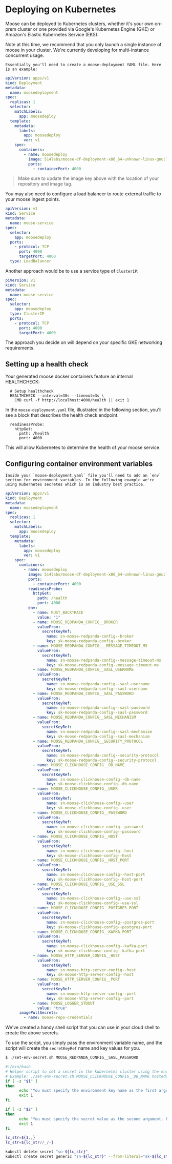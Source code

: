
# Deploying on Kubernetes

Moose can be deployed to Kubernetes clusters, whether it's your own on-prem
cluster or one provided via Google's Kubernetes Engine (GKE) or Amazon's
Elastic Kubernetes Service (EKS).

<Callout type="warning" emoji="ℹ️">
  Note at this time, we recommend that you only launch a single instance of
  moose in your cluster. We're currently developing for multi-instance
  concurrent usage.
</Callout>

    Essentially you'll need to create a moose-deployment YAML file. Here is an example:

```yaml filename="moose-deployment.yaml-fragment" copy
apiVersion: apps/v1
kind: Deployment
metadata:
  name: moosedeployment
spec:
  replicas: 1
  selector:
    matchLabels:
      app: moosedeploy
  template:
    metadata:
      labels:
        app: moosedeploy
        ver: v1
    spec:
      containers:
        - name: moosedeploy
          image: 514labs/moose-df-deployment-x86_64-unknown-linux-gnu:latest
          ports:
            - containerPort: 4000
```

> Make sure to update the image key above with the location of your repository and image tag.

You may also need to configure a load balancer to route external traffic to your moose ingest points.

```yaml filename="moose-lb-service.yaml" copy
apiVersion: v1
kind: Service
metadata:
  name: moose-service
spec:
  selector:
    app: moosedeploy
  ports:
    - protocol: TCP
      port: 4000
      targetPort: 4000
  type: LoadBalancer
```

Another approach would be to use a service type of `ClusterIP`:

```yaml filename="moose-service.yaml" copy
piVersion: v1
kind: Service
metadata:
  name: moose-service
spec:
  selector:
    app: moosedeploy
  type: ClusterIP
  ports:
    - protocol: TCP
      port: 4000
      targetPort: 4000
```

The approach you decide on will depend on your specific GKE networking requirements.

## Setting up a health check

Your generated moose docker containers feature an internal HEALTHCHECK:

```docker
  # Setup healthcheck
  HEALTHCHECK --interval=30s --timeout=3s \
    CMD curl -f http://localhost:4000/health || exit 1
```

In the `moose-deployment.yaml` file, illustrated in the following section, you'll see a block that describes the health check endpoint.

```
  readinessProbe:
    httpGet:
      path: /health
      port: 4000
```

This will allow Kubernetes to determine the health of your moose service.

## Configuring container environment variables

    Inside your `moose-deployment.yaml` file you'll need to add an `env` section for environment variables. In the following example we're using Kubernetes secretes which is an industry best practice.

```yaml filename="moose-deployment.yaml" copy
apiVersion: apps/v1
kind: Deployment
metadata:
  name: moosedeployment
spec:
  replicas: 1
  selector:
    matchLabels:
      app: moosedeploy
  template:
    metadata:
      labels:
        app: moosedeploy
        ver: v1
    spec:
      containers:
        - name: moosedeploy
          image: 514labs/moose-df-deployment-x86_64-unknown-linux-gnu:latest
          ports:
            - containerPort: 4000
          readinessProbe:
            httpGet:
              path: /health
              port: 4000
          env:
            - name: RUST_BACKTRACE
              value: "1"
            - name: MOOSE_REDPANDA_CONFIG__BROKER
              valueFrom:
                secretKeyRef:
                  name: sn-moose-redpanda-config--broker
                  key: sk-moose-redpanda-config--broker
            - name: MOOSE_REDPANDA_CONFIG___MESSAGE_TIMEOUT_MS
              valueFrom:
                secretKeyRef:
                  name: sn-moose-redpanda-config--message-timeout-ms
                  key: sk-moose-redpanda-config--message-timeout-ms
            - name: MOOSE_REDPANDA_CONFIG__SASL_USERNAME
              valueFrom:
                secretKeyRef:
                  name: sn-moose-redpanda-config--sasl-username
                  key: sk-moose-redpanda-config--sasl-username
            - name: MOOSE_REDPANDA_CONFIG__SASL_PASSWORD
              valueFrom:
                secretKeyRef:
                  name: sn-moose-redpanda-config--sasl-password
                  key: sk-moose-redpanda-config--sasl-password
            - name: MOOSE_REDPANDA_CONFIG__SASL_MECHANISM
              valueFrom:
                secretKeyRef:
                  name: sn-moose-redpanda-config--sasl-mechanism
                  key: sk-moose-redpanda-config--sasl-mechanism
            - name: MOOSE_REDPANDA_CONFIG__SECURITY_PROTOCOL
              valueFrom:
                secretKeyRef:
                  name: sn-moose-redpanda-config--security-protocol
                  key: sk-moose-redpanda-config--security-protocol
            - name: MOOSE_CLICKHOUSE_CONFIG__DB_NAME
              valueFrom:
                secretKeyRef:
                  name: sn-moose-clickhouse-config--db-name
                  key: sk-moose-clickhouse-config--db-name
            - name: MOOSE_CLICKHOUSE_CONFIG__USER
              valueFrom:
                secretKeyRef:
                  name: sn-moose-clickhouse-config--user
                  key: sk-moose-clickhouse-config--user
            - name: MOOSE_CLICKHOUSE_CONFIG__PASSWORD
              valueFrom:
                secretKeyRef:
                  name: sn-moose-clickhouse-config--password
                  key: sk-moose-clickhouse-config--password
            - name: MOOSE_CLICKHOUSE_CONFIG__HOST
              valueFrom:
                secretKeyRef:
                  name: sn-moose-clickhouse-config--host
                  key: sk-moose-clickhouse-config--host
            - name: MOOSE_CLICKHOUSE_CONFIG__HOST_PORT
              valueFrom:
                secretKeyRef:
                  name: sn-moose-clickhouse-config--host-port
                  key: sk-moose-clickhouse-config--host-port
            - name: MOOSE_CLICKHOUSE_CONFIG__USE_SSL
              valueFrom:
                secretKeyRef:
                  name: sn-moose-clickhouse-config--use-ssl
                  key: sk-moose-clickhouse-config--use-ssl
            - name: MOOSE_CLICKHOUSE_CONFIG__POSTGRES_PORT
              valueFrom:
                secretKeyRef:
                  name: sn-moose-clickhouse-config--postgres-port
                  key: sk-moose-clickhouse-config--postgres-port
            - name: MOOSE_CLICKHOUSE_CONFIG__KAFKA_PORT
              valueFrom:
                secretKeyRef:
                  name: sn-moose-clickhouse-config--kafka-port
                  key: sk-moose-clickhouse-config--kafka-port
            - name: MOOSE_HTTP_SERVER_CONFIG__HOST
              valueFrom:
                secretKeyRef:
                  name: sn-moose-http-server-config--host
                  key: sk-moose-http-server-config--host
            - name: MOOSE_HTTP_SERVER_CONFIG__PORT
              valueFrom:
                secretKeyRef:
                  name: sn-moose-http-server-config--port
                  key: sk-moose-http-server-config--port
            - name: MOOSE_LOGGER_STDOUT
              value: "true"
      imagePullSecrets:
        - name: moose-repo-credentials
```

We've created a handy shell script that you can use in your cloud shell to create the above secrets.

To use the script, you simply pass the environment variable name, and the script will create the `secretKeyRef` name and key values for you.

```txt filename="Terminal" copy
$ ./set-env-secret.sh MOOSE_REDPANDA_CONFIG__SASL_PASSWORD
```

```bash filename="set-env-secret.sh" copy
#!/bin/bash
# Helper script to set a secret in the kubernetes cluster using the environment name and secret value
# Example: ./set-env-secret.sh MOOSE_CLICKHOUSE_CONFIG__DB_NAME hosteddb
if [ -z "$1" ]
then
      echo "You must specify the environment key name as the first argument. Example: ./set-env-secret.sh MOOSE_CLICKHOUSE_CONFIG__DB_NAME hosteddb"
      exit 1
fi

if [ -z "$2" ]
then
      echo "You must specify the secret value as the second argument. Example: ./set-env-secret.sh MOOSE_CLICKHOUSE_CONFIG__DB_NAME hosteddb"
      exit 1
fi

lc_str=${1,,}
lc_str=${lc_str//_/-}

kubectl delete secret "sn-${lc_str}"
kubectl create secret generic "sn-${lc_str}" --from-literal="sk-${lc_str}"=$2
```
